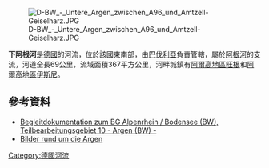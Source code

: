 {{Expand language|de}}
{{Coord|47|39|17|N|9|44|40.2|E|display=title}}
[[Image:D-BW_-_Untere_Argen_zwischen_A96_und_Amtzell-Geiselharz.JPG|right]]

'''下阿根河'''是[[德國|德國]]的河流，位於該國東南部，由[[巴伐利亞|巴伐利亞]]負責管轄，屬於[[阿根河|阿根河]]的支流，河道全長69公里，流域面積367平方公里，河畔城鎮有[[阿爾高地區旺根|阿爾高地區旺根]]和[[阿爾高地區伊斯尼|阿爾高地區伊斯尼]]。

==參考資料==
* [https://rp.baden-wuerttemberg.de/Themen/WasserBoden/WRRL/TBG10/TBG10_Begleitdoku/01_Begleitdokumentation_TBG_10.pdf Begleitdokumentation zum BG Alpenrhein / Bodensee (BW), Teilbearbeitungsgebiet 10 - Argen (BW) -] {{Wayback|url=https://rp.baden-wuerttemberg.de/Themen/WasserBoden/WRRL/TBG10/TBG10_Begleitdoku/01_Begleitdokumentation_TBG_10.pdf |date=20220228165637 }}
* [http://www.argen-blicke.de/ Bilder rund um die Argen] {{Wayback|url=http://www.argen-blicke.de/ |date=20210617091054 }}

{{Germany-geo-stub}}
[[Category:德國河流|Category:德國河流]]